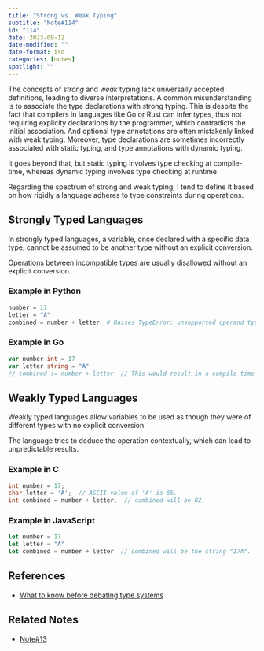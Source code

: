 ```yaml
---
title: "Strong vs. Weak Typing"
subtitle: "Note#114"
id: "114"
date: 2023-09-12
date-modified: ""
date-format: iso
categories: [notes]
spotlight: ""
---
```

The concepts of *strong* and *weak* typing lack universally accepted definitions, leading to diverse interpretations. A common misunderstanding is to associate the type declarations with strong typing. This is despite the fact that compilers in languages like Go or Rust can infer types, thus not requiring explicity declarations by the programmer, which contradicts the initial association. And optional type annotations are often mistakenly linked with weak typing. Moreover, type declarations are sometimes incorrectly associated with static typing, and type annotations with dynamic typing.

It goes beyond that, but static typing involves type checking at compile-time, whereas dynamic typing involves type checking at runtime.

Regarding the spectrum of strong and weak typing, I tend to define it based on how rigidly a language adheres to type constraints during operations.

## Strongly Typed Languages

In strongly typed languages, a variable, once declared with a specific data type, cannot be assumed to be another type without an explicit conversion.

Operations between incompatible types are usually disallowed without an explicit conversion.

### Example in Python

```python
number = 17
letter = "A"
combined = number + letter  # Raises TypeError: unsupported operand type(s) for +: 'int' and 'str'
```

### Example in Go

```go
var number int = 17
var letter string = "A"
// combined := number + letter  // This would result in a compile-time error.
```

## Weakly Typed Languages

Weakly typed languages allow variables to be used as though they were of different types with no explicit conversion.

The language tries to deduce the operation contextually, which can lead to unpredictable results.

### Example in C

```c
int number = 17;
char letter = 'A';  // ASCII value of 'A' is 65.
int combined = number + letter;  // combined will be 82.
```

### Example in JavaScript

```javascript
let number = 17
let letter = "A"
let combined = number + letter  // combined will be the string "17A".
```

## References

* [What to know before debating type systems](https://web.archive.org/web/20080822101209/http://www.pphsg.org/cdsmith/types.html)

## Related Notes

* [Note#13](/notes/13/)
